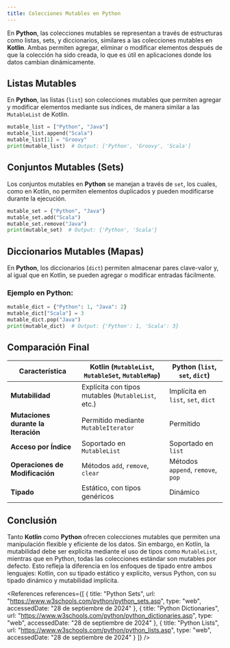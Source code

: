 ```yaml
---
title: Colecciones Mutables en Python
---
```


<ReadingTime/>

En **Python**, las colecciones mutables se representan a través de estructuras como listas, sets, y diccionarios, similares a las colecciones mutables en **Kotlin**. Ambas permiten agregar, eliminar o modificar elementos después de que la colección ha sido creada, lo que es útil en aplicaciones donde los datos cambian dinámicamente.

## Listas Mutables

En **Python**, las listas (`list`) son colecciones mutables que permiten agregar y modificar elementos mediante sus índices, de manera similar a las `MutableList` de Kotlin.

```python
mutable_list = ["Python", "Java"]
mutable_list.append("Scala")
mutable_list[1] = "Groovy"
print(mutable_list)  # Output: ['Python', 'Groovy', 'Scala']
```

## Conjuntos Mutables (Sets)

Los conjuntos mutables en **Python** se manejan a través de `set`, los cuales, como en Kotlin, no permiten elementos duplicados y pueden modificarse durante la ejecución.

```python
mutable_set = {"Python", "Java"}
mutable_set.add("Scala")
mutable_set.remove("Java")
print(mutable_set)  # Output: {'Python', 'Scala'}
```

## Diccionarios Mutables (Mapas)

En **Python**, los diccionarios (`dict`) permiten almacenar pares clave-valor y, al igual que en Kotlin, se pueden agregar o modificar entradas fácilmente.

### Ejemplo en Python:

```python
mutable_dict = {"Python": 1, "Java": 2}
mutable_dict["Scala"] = 3
mutable_dict.pop("Java")
print(mutable_dict)  # Output: {'Python': 1, 'Scala': 3}
```

## Comparación Final

| **Característica**                  | **Kotlin** (`MutableList`, `MutableSet`, `MutableMap`) | **Python** (`list`, `set`, `dict`) |
|-------------------------------------|--------------------------------------------------------|------------------------------------|
| **Mutabilidad**                     | Explícita con tipos mutables (`MutableList`, etc.)     | Implícita en `list`, `set`, `dict` |
| **Mutaciones durante la Iteración** | Permitido mediante `MutableIterator`                   | Permitido                          |
| **Acceso por Índice**               | Soportado en `MutableList`                             | Soportado en `list`                |
| **Operaciones de Modificación**     | Métodos `add`, `remove`, `clear`                       | Métodos `append`, `remove`, `pop`  |
| **Tipado**                          | Estático, con tipos genéricos                          | Dinámico                           |

## Conclusión

Tanto **Kotlin** como **Python** ofrecen colecciones mutables que permiten una manipulación flexible y eficiente de los datos. Sin embargo, en Kotlin, la mutabilidad debe ser explícita mediante el uso de tipos como `MutableList`, mientras que en Python, todas las colecciones estándar son mutables por defecto. Esto refleja la diferencia en los enfoques de tipado entre ambos lenguajes: Kotlin, con su tipado estático y explícito, versus Python, con su tipado dinámico y mutabilidad implícita.

<References references={[
    {
        title: "Python Sets",
        url: "https://www.w3schools.com/python/python_sets.asp",
        type: "web",
        accessedDate: "28 de septiembre de 2024"
    },
    {
        title: "Python Dictionaries",
        url: "https://www.w3schools.com/python/python_dictionaries.asp",
        type: "web",
        accessedDate: "28 de septiembre de 2024"
    },
    {
        title: "Python Lists",
        url: "https://www.w3schools.com/python/python_lists.asp",
        type: "web",
        accessedDate: "28 de septiembre de 2024"
    }
]} />

[//]: # (<References references={[)

[//]: # (    {)

[//]: # (        title: "",)

[//]: # (        url: "",)

[//]: # (        type: "article",)

[//]: # (        author: "",)

[//]: # (        publishedDate: "",)

[//]: # (    },)

[//]: # (    {)

[//]: # (        accessedDate: '',)

[//]: # (        siteOrAuthor: '',)

[//]: # (        title: '',)

[//]: # (        type: 'web',)

[//]: # (        url: '',)

[//]: # (    },)

[//]: # (    {)

[//]: # (        title: "",)

[//]: # (        bookTitle: "",)

[//]: # (        pages: "",)

[//]: # (        location: "",)

[//]: # (        publisher: "",)

[//]: # (        year: "",)

[//]: # (        type: "book",)

[//]: # (        author: '')

[//]: # (    },)

[//]: # (]}/>)

